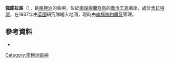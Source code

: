 {{coord|62|3|S|57|51|W|display=title}}

'''佩諾拉島'''（{{lang-en|Penola Island}}），是[[南極洲|南極洲]]的島嶼，位於[[南設得蘭群島|南設得蘭群島]]的[[喬治王島|喬治王島]]南岸，處於[[舍拉特灣|舍拉特灣]]，在1937年由[[英國|英國]]研究隊繪入地圖，現時由[[南極條約體系|南極條約體系]]管理。

==參考資料==
*{{usgs-gazetteer}}

{{Antarctica-geo-stub}}
[[Category:南極洲島嶼|Category:南極洲島嶼]]